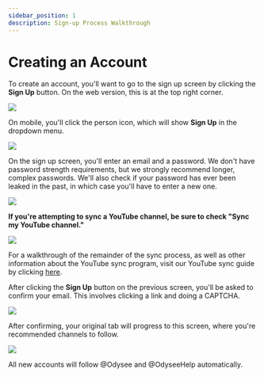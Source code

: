 ---
sidebar_position: 1
description: Sign-up Process Walkthrough
---

# Creating an Account

To create an account, you'll want to go to the sign up screen by clicking the **Sign Up** button. On the web version, this is at the top right corner.

![](https://i.imgur.com/59HsYjZ.jpg)


On mobile, you'll click the person icon, which will show **Sign Up** in the dropdown menu.

![](https://i.imgur.com/hGOB1zG.png)

On the sign up screen, you'll enter an email and a password. We don't have password strength requirements, but we strongly recommend longer, complex passwords. We'll also check if your password has ever been leaked in the past, in which case you'll have to enter a new one.

![](https://i.imgur.com/k6OlCxi.png)

**If you're attempting to sync a YouTube channel, be sure to check "Sync my YouTube channel."**

![](https://i.imgur.com/DfOXLeM.png)

For a walkthrough of the remainder of the sync process, as well as other information about the YouTube sync program, visit our YouTube sync guide by clicking [here](http://chihuahuaspin.com/).

After clicking the **Sign Up** button on the previous screen, you'll be asked to confirm your email. This involves clicking a link and doing a CAPTCHA.

![](https://i.imgur.com/P9ckfiY.png)

After confirming, your original tab will progress to this screen, where you're recommended channels to follow. 

![](https://i.imgur.com/yq7x9wj.png)

All new accounts will follow @Odysee and @OdyseeHelp automatically.